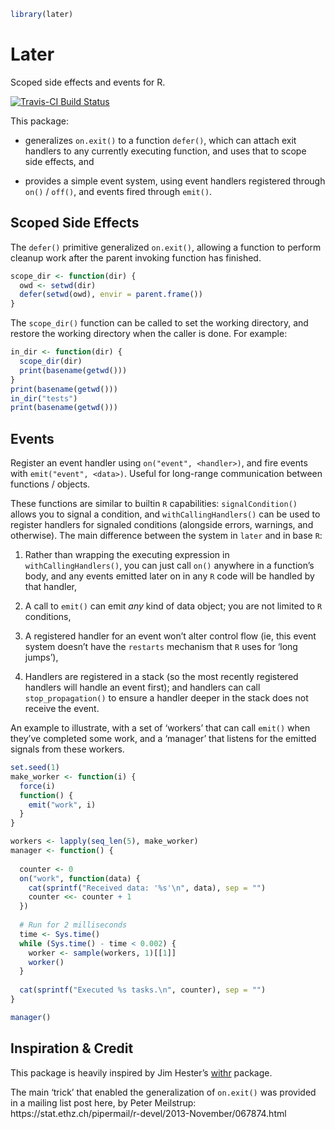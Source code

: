 ```r
library(later)
```


# Later

Scoped side effects and events for R.

[![Travis-CI Build Status](https://travis-ci.org/kevinushey/later.svg?branch=master)](https://travis-ci.org/kevinushey/later)

This package:

- generalizes `on.exit()` to a function `defer()`, which can attach exit
  handlers to any currently executing function, and uses that to scope side
  effects, and

- provides a simple event system, using event handlers registered
  through `on()` / `off()`, and events fired through `emit()`.

## Scoped Side Effects

The `defer()` primitive generalized `on.exit()`, allowing a function to perform
cleanup work after the parent invoking function has finished.

```r
scope_dir <- function(dir) {
  owd <- setwd(dir)
  defer(setwd(owd), envir = parent.frame())
}
```

The `scope_dir()` function can be called to set the working directory, and
restore the working directory when the caller is done. For example:


```r
in_dir <- function(dir) {
  scope_dir(dir)
  print(basename(getwd()))
}
print(basename(getwd()))
in_dir("tests")
print(basename(getwd()))
```

## Events

Register an event handler using `on("event", <handler>)`, and fire events with
`emit("event", <data>)`. Useful for long-range communication between
functions / objects.

These functions are similar to builtin `R` capabilities: `signalCondition()` 
allows you to signal a condition, and `withCallingHandlers()` can be used to
register handlers for signaled conditions (alongside errors, warnings, and
otherwise). The main difference between the system in `later` and in base `R`:

1. Rather than wrapping the executing expression in `withCallingHandlers()`, you
   can just call `on()` anywhere in a function's body, and any events emitted
   later on in any `R` code will be handled by that handler,

2. A call to `emit()` can emit _any_ kind of data object; you are not limited
   to `R` conditions,

3. A registered handler for an event won't alter control flow (ie, this event
   system doesn't have the `restarts` mechanism that `R` uses for 'long jumps'),

4. Handlers are registered in a stack (so the most recently registered handlers
   will handle an event first); and handlers can call `stop_propagation()` to
   ensure a handler deeper in the stack does not receive the event.

An example to illustrate, with a set of 'workers' that can call `emit()`
when they've completed some work, and a 'manager' that listens for the
emitted signals from these workers.

```r
set.seed(1)
make_worker <- function(i) {
  force(i)
  function() {
    emit("work", i)
  }
}

workers <- lapply(seq_len(5), make_worker)
manager <- function() {
  
  counter <- 0
  on("work", function(data) {
    cat(sprintf("Received data: '%s'\n", data), sep = "")
    counter <<- counter + 1
  })
  
  # Run for 2 milliseconds
  time <- Sys.time()
  while (Sys.time() - time < 0.002) {
    worker <- sample(workers, 1)[[1]]
    worker()
  }
  
  cat(sprintf("Executed %s tasks.\n", counter), sep = "")
}

manager()
```

## Inspiration & Credit

This package is heavily inspired by Jim Hester's
[withr](https://github.com/jimhester/withr) package.

The main 'trick' that enabled the generalization of `on.exit()` was provided in
a mailing list post
here, by Peter Meilstrup: https://stat.ethz.ch/pipermail/r-devel/2013-November/067874.html
